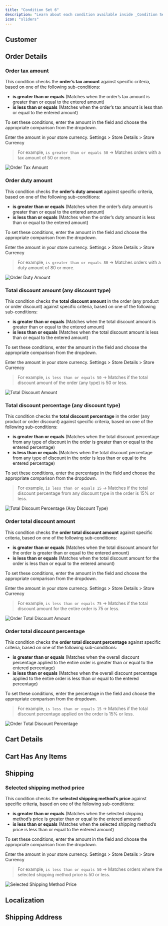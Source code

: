 ```yaml
---
title: "Condition Set 6"
description: "Learn about each condition available inside _Condition Set 6_."
icon: "sliders"
---
```



<Always />

<PreviousAllConditionsInvalid />

## Customer

<NewCustomer />
<RepeatCustomer />
<CustomerTotalPreviousSpent />
<EmailAddress />

## Order Details

<OrderTotalAmount />
<OrderSubtotalAmount />

### Order tax amount

This condition checks the **order’s tax amount** against specific criteria, based on one of the following sub-conditions:

- **is greater than or equals** (Matches when the order’s tax amount is greater than or equal to the entered amount)
- **is less than or equals** (Matches when the order’s tax amount is less than or equal to the entered amount)

To set these conditions, enter the amount in the field and choose the appropriate comparison from the dropdown.

<Note>
  Enter the amount in your store currency. Settings > Store Details > Store
  Currency
</Note>

> For example, `is greater than or equals 50` → Matches orders with a tax amount of 50 or more.

<img
  src="/images/essentials/condition-sets/order-tax-amount.webp"
  alt="Order Tax Amount"
/>

### Order duty amount

This condition checks the **order’s duty amount** against specific criteria, based on one of the following sub-conditions:

- **is greater than or equals** (Matches when the order’s duty amount is greater than or equal to the entered amount)
- **is less than or equals** (Matches when the order’s duty amount is less than or equal to the entered amount)

To set these conditions, enter the amount in the field and choose the appropriate comparison from the dropdown.

<Note>
  Enter the amount in your store currency. Settings > Store Details > Store
  Currency
</Note>

> For example, `is greater than or equals 80` → Matches orders with a duty amount of 80 or more.

<img
  src="/images/essentials/condition-sets/order-duty-amount.webp"
  alt="Order Duty Amount"
/>

<OrderTotalWeight />
<OrderTotalOneTimePurchaseWeight />
<OrderTotalSubscriptionWeight />

### Total discount amount (any discount type)

This condition checks the **total discount amount** in the order (any product or order discount) against specific criteria, based on one of the following sub-conditions:

- **is greater than or equals** (Matches when the total discount amount is greater than or equal to the entered amount)
- **is less than or equals** (Matches when the total discount amount is less than or equal to the entered amount)

To set these conditions, enter the amount in the field and choose the appropriate comparison from the dropdown.

<Note>
  Enter the amount in your store currency. Settings > Store Details > Store
  Currency
</Note>

> For example, `is less than or equals 50` → Matches if the total discount amount of the order (any type) is 50 or less.

<img
  src="/images/essentials/condition-sets/total-discount-amount.webp"
  alt="Total Discount Amount"
/>

### Total discount percentage (any discount type)

This condition checks the **total discount percentage** in the order (any product or order discount) against specific criteria, based on one of the following sub-conditions:

- **is greater than or equals** (Matches when the total discount percentage from any type of discount in the order is greater than or equal to the entered percentage)
- **is less than or equals** (Matches when the total discount percentage from any type of discount in the order is less than or equal to the entered percentage)

To set these conditions, enter the percentage in the field and choose the appropriate comparison from the dropdown.

> For example, `is less than or equals 15` → Matches if the total discount percentage from any discount type in the order is 15% or less.

<img
  src="/images/essentials/condition-sets/total-discount-percentage.webp"
  alt="Total Discount Percentage (Any Discount Type)"
/>

### Order total discount amount

This condition checks the **order total discount amount** against specific criteria, based on one of the following sub-conditions:

- **is greater than or equals** (Matches when the total discount amount for the order is greater than or equal to the entered amount)
- **is less than or equals** (Matches when the total discount amount for the order is less than or equal to the entered amount)

To set these conditions, enter the amount in the field and choose the appropriate comparison from the dropdown.

<Note>
  Enter the amount in your store currency. Settings > Store Details > Store
  Currency
</Note>

> For example, `is less than or equals 75` → Matches if the total discount amount for the entire order is 75 or less.

<img
  src="/images/essentials/condition-sets/order-total-discount-amount.webp"
  alt="Order Total Discount Amount"
/>

### Order total discount percentage

This condition checks the **order total discount percentage** against specific criteria, based on one of the following sub-conditions:

- **is greater than or equals** (Matches when the overall discount percentage applied to the entire order is greater than or equal to the entered percentage)
- **is less than or equals** (Matches when the overall discount percentage applied to the entire order is less than or equal to the entered percentage)

To set these conditions, enter the percentage in the field and choose the appropriate comparison from the dropdown.

> For example, `is less than or equals 15` → Matches if the total discount percentage applied on the order is 15% or less.

<img
  src="/images/essentials/condition-sets/order-total-discount-percentage.webp"
  alt="Order Total Discount Percentage"
/>

## Cart Details

<AnyProductDiscountAmount />
<AnyProductDiscountPercentage />
<TotalProductDiscountAmount />
<TotalProductDiscountPercentage />

## Cart Has Any Items

<ProductTag />
<ProductTags />
<LineItemProperty />
<CartHasOneTimePurchaseProduct />
<CartHasNoOneTimePurchaseProduct />

## Shipping

<SelectedShippingMethod />

### Selected shipping method price

This condition checks the **selected shipping method’s price** against specific criteria, based on one of the following sub-conditions:

- **is greater than or equals** (Matches when the selected shipping method’s price is greater than or equal to the entered amount)
- **is less than or equals** (Matches when the selected shipping method’s price is less than or equal to the entered amount)

To set these conditions, enter the amount in the field and choose the appropriate comparison from the dropdown.

<Note>
  Enter the amount in your store currency. Settings > Store Details > Store
  Currency
</Note>

> For example, `is less than or equals 50` → Matches orders where the selected shipping method price is 50 or less.

<img
  src="/images/essentials/condition-sets/selected-shipping-method-price.webp"
  alt="Selected Shipping Method Price"
/>

<SelectedShippingTypeShipPickup />
<ShippingMethodPrice />
<ShippingMethodsAvailable />

## Localization
<UserLanguage />

## Shipping Address

<ShippingAddressIsEmpty />
<ShippingAddressIsNotEmpty />
<FullNameFirstNameLastName />
<FirstName />
<LastName />
<Company />
<PhoneNumber />
<CityArea />
<ProvinceCodeStateCode />
<Country />
<ZipCodePostalCode />
